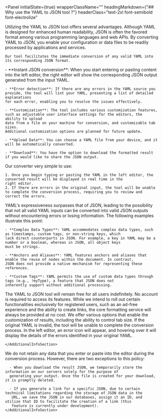 
<Panel
  initialState={true}
  wrapperClassName=""
  headingMarkdown={"## Why use the YAML to JSON tool ?"}
  headerClass="text-2xl font-semibold font-electrolize"
>
  <AdditionalInfoSection className="">
    Utilizing the YAML to JSON tool offers several advantages. Although YAML is designed for enhanced human readability, JSON is 
    often the favored format among various programming languages and web APIs. By converting YAML to JSON, you enable your 
    configuration or data files to be readily processed by applications and services.

    Our tool facilitates the immediate conversion of any valid YAML into its corresponding JSON format.
  </AdditionalInfoSection>
</Panel>
<Panel
  initialState={true}
  wrapperClassName=""
  headingMarkdown={"## What functionalities does this tool offer?"}
  headerClass="text-2xl font-semibold font-electrolize"
>
  <AdditionalInfoSection className="">
    - **Instant JSON conversion**: When you start entering or pasting content into the left editor, the right editor will show 
    the corresponding JSON output generated from the input YAML.

    - **Error detection**: If there are any errors in the YAML source you
    provide, the tool will lint your YAML, presenting a list of detailed explanations
    for each error, enabling you to resolve the issues effectively.

    - **Customization**: The tool includes various customization features,
    such as adjustable user interface settings for the editors, the ability to upload
    data from a file on your machine for conversion, and customizable tab sizes.
    Additional customization options are planned for future update.

    - **Upload Data**: You can choose a YAML file from your device, and it
    will be automatically converted.

    - **Download**: You have the option to download the formatted result if you would like to share the JSON output.

  </AdditionalInfoSection>
</Panel>
<Panel
  initialState={true}
  wrapperClassName=""
  headingMarkdown={"## How does it work?"}
  headerClass="text-2xl font-semibold font-electrolize"
>
  <AdditionalInfoSection className="">
    Our converter very simple to use:

    1. Once you begin typing or pasting the YAML in the left editor, the converted result will be displayed in real time in the 
    right editor.
    2. If there are errors in the original input, the tool will be unable to complete the conversion process, requiring you to review and 
    correct the errors.

  </AdditionalInfoSection>
</Panel>
<Panel
  initialState={true}
  wrapperClassName=""
  headingMarkdown={"## Common Errors"}
  headerClass="text-2xl font-semibold font-electrolize"
>
  <AdditionalInfoSection className="">
    YAML's expressiveness surpasses that of JSON, leading to the possibility that not all valid YAML inputs can be converted into 
    valid JSON outputs without encountering errors or losing information. The following examples illustrate this point:

    - **Complex Data Types**: YAML accommodates complex data types, such as timestamps, custom tags, or non-string keys, which 
    lack direct counterparts in JSON. For example, a key in YAML may be a number or a boolean, whereas in JSON, all object keys 
    must be strings.

    - **Anchors and Aliases**: YAML features anchors and aliases that enable the reuse of nodes within the document. In contrast, 
    JSON does not provide a native mechanism for representing these references.

    - **Custom Tags**: YAML permits the use of custom data types through tags (e.g., !myType), a feature that JSON does not 
    inherently support without additional processing.
  </AdditionalInfoSection>
</Panel>
<FaqSection>
  <Panel
    initialState={false}
    wrapperClassName=""
    headingMarkdown={"### Is this tool available for free? "}
    headerClass="text-xl font-semibold font-electrolize"
  >
    <AdditionalInfoSection className="">
      The YAML to JSON tool will remain free for all users indefinitely. No account is required to access its features. 
      While we intend to roll out certain functionalities exclusively for registered users, such as an ad-free experience 
      and the ability to create links, the core formatting service will always be provided at no cost.
    </AdditionalInfoSection>

  </Panel>
  <Panel
    initialState={false}
    wrapperClassName=""
    headingMarkdown={"### Is it possible to customize the output result?"}
    headerClass="text-xl font-semibold font-electrolize"
  >
    <AdditionalInfoSection className="">
      We offer various options that enable the customization of results, including the ability to control tab size.
    </AdditionalInfoSection>
  </Panel>
  <Panel
    initialState={false}
    wrapperClassName=""
    headingMarkdown={"### What happens if my YAML is invalid ?"}
    headerClass="text-xl font-semibold font-electrolize"
  >
    <AdditionalInfoSection className="">
      If the original YAML is invalid, the tool will be unable to complete the conversion process. In the left editor, 
      an error icon will appear, and hovering over it will display the details of the errors identified in your original YAML.

    </AdditionalInfoSection>

  </Panel>
    <Panel
    initialState={false}
    wrapperClassName=""
    headingMarkdown={"### Will my data be stored somewhere when I convert it?"}
    headerClass="text-xl font-semibold font-electrolize"
  >
    <AdditionalInfoSection className="">
      We do not retain any data that you enter or paste into the editor during the conversion process. However, there are 
      two exceptions to this policy:

      - When you download the result JSON, we temporarily store the information on our servers solely for the purpose of 
      generating your output. Once the file is created for your download, it is promptly deleted.

      - If you generate a link for a specific JSON, due to certain technical limitations regarding the storage of JSON data in the
       URL, we save the JSON in our databases, assign it an ID, and utilize that ID to facilitate the creation of a link (this 
       feature is currently under development).
    </AdditionalInfoSection>

  </Panel>
</FaqSection>

